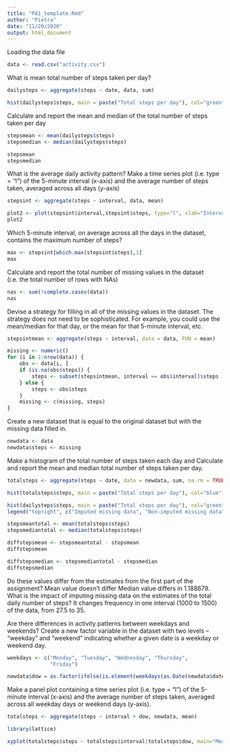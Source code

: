 ```yaml
---
title: "PA1_template.Rmd"
author: "Pietra"
date: "11/20/2020"
output: html_document
---
```

Loading the data file

```r
data <- read.csv("activity.csv") 
```

What is mean total number of steps taken per day?

```r
dailysteps <- aggregate(steps ~ date, data, sum)

hist(dailysteps$steps, main = paste("Total steps per day"), col="green",xlab="Number of steps")
```

Calculate and report the mean and median of the total number of steps taken per day

```r
stepsmean <- mean(dailysteps$steps)
stepsmedian <- median(dailysteps$steps)

stepsmean
stepsmedian
```

What is the average daily activity pattern?
Make a time series plot (i.e. \color{red}{\verb|type = "l"|}type = "l") of the 5-minute interval (x-axis) and the average number of steps taken, averaged across all days (y-axis)

```r
stepsint <- aggregate(steps ~ interval, data, mean)

plot2 <- plot(stepsint$interval,stepsint$steps, type="l", xlab="Interval", ylab="Number of steps",main="Mean number of steps per day by interval")
plot2
```

Which 5-minute interval, on average across all the days in the dataset, contains the maximum number of steps?

```r
max <- stepsint[which.max(stepsint$steps),1]
max
```

Calculate and report the total number of missing values in the dataset (i.e. the total number of rows with \color{red}{\verb|NA|}NAs)

```r
nas <- sum(!complete.cases(data))
nas
```

Devise a strategy for filling in all of the missing values in the dataset. The strategy does not need to be sophisticated. For example, you could use the mean/median for that day, or the mean for that 5-minute interval, etc.

```r
stepsintmean <- aggregate(steps ~ interval, data = data, FUN = mean)

missing <- numeric()
for (i in 1:nrow(data)) {
    obs <- data[i, ]
    if (is.na(obs$steps)) {
        steps <- subset(stepsintmean, interval == obs$interval)$steps
    } else {
        steps <- obs$steps
    }
    missing <- c(missing, steps)
}
```

Create a new dataset that is equal to the original dataset but with the missing data filled in.

```r
newdata <- data
newdata$steps <- missing
```

Make a histogram of the total number of steps taken each day and Calculate and report the mean and median total number of steps taken per day. 

```r
totalsteps <- aggregate(steps ~ date, data = newdata, sum, na.rm = TRUE)

hist(totalsteps$steps, main = paste("Total steps per day"), col="blue", xlab="Number of steps")

hist(dailysteps$steps, main = paste("Total steps per day"), col="green", xlab="Number of steps", add=T)
legend("topright", c("Imputed missing data", "Non-imputed missing data"), col=c("blue", "green"), lwd=10)

stepsmeantotal <- mean(totalsteps$steps)
stepsmediantotal <- median(totalsteps$steps)

diffstepsmean <- stepsmeantotal - stepsmean
diffstepsmean

diffstepsmedian <- stepsmediantotal - stepsmedian
diffstepsmedian
```

Do these values differ from the estimates from the first part of the assignment? Mean value doesn't differ Median value differs in 1.188679.
What is the impact of imputing missing data on the estimates of the total daily number of steps? It changes frequency in one interval (1000 to 1500) of the data, from 27.5 to 35.


Are there differences in activity patterns between weekdays and weekends?
Create a new factor variable in the dataset with two levels – “weekday” and “weekend” indicating whether a given date is a weekday or weekend day.

```r
weekdays <- c("Monday", "Tuesday", "Wednesday", "Thursday", 
              "Friday")

newdata$dow = as.factor(ifelse(is.element(weekdays(as.Date(newdata$date)),weekdays), "Weekday", "Weekend"))
```

Make a panel plot containing a time series plot (i.e. \color{red}{\verb|type = "l"|}type = "l") of the 5-minute interval (x-axis) and the average number of steps taken, averaged across all weekday days or weekend days (y-axis). 

```r
totalsteps <- aggregate(steps ~ interval + dow, newdata, mean)

library(lattice)

xyplot(totalsteps$steps ~ totalsteps$interval|totalsteps$dow, main="Mean steps per day by interval",xlab="Interval", ylab="Steps",layout=c(1,2), type="l")
```
